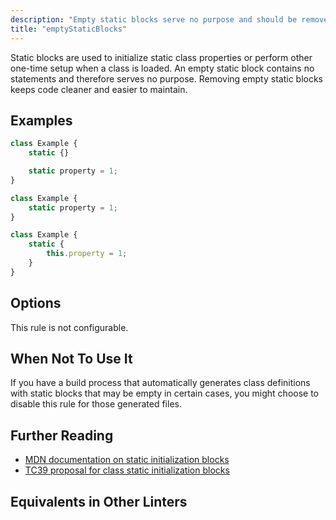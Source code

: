 ```yaml
---
description: "Empty static blocks serve no purpose and should be removed for cleaner code."
title: "emptyStaticBlocks"
---
```



<RuleSummary plugin="ts" rule="emptyStaticBlocks" />

Static blocks are used to initialize static class properties or perform other one-time setup when a class is loaded.
An empty static block contains no statements and therefore serves no purpose.
Removing empty static blocks keeps code cleaner and easier to maintain.

## Examples

<Tabs>
<TabItem label="❌ Incorrect">

```ts
class Example {
	static {}

	static property = 1;
}
```

</TabItem>
<TabItem label="✅ Correct">

```ts
class Example {
	static property = 1;
}
```

```ts
class Example {
	static {
		this.property = 1;
	}
}
```

</TabItem>
</Tabs>

## Options

This rule is not configurable.

## When Not To Use It

If you have a build process that automatically generates class definitions with static blocks that may be empty in certain cases, you might choose to disable this rule for those generated files.

## Further Reading

- [MDN documentation on static initialization blocks](https://developer.mozilla.org/en-US/docs/Web/JavaScript/Reference/Classes/Static_initialization_blocks)
- [TC39 proposal for class static initialization blocks](https://github.com/tc39/proposal-class-static-block)

## Equivalents in Other Linters

<RuleEquivalents pluginId="ts" ruleId="emptyStaticBlocks" />
